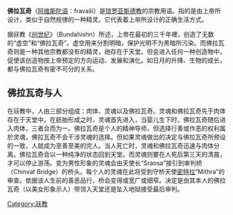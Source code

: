 {{unreferenced|time=2009-07-31T06:21:06+00:00}}
'''佛拉瓦奇'''（[[阿维斯陀语|阿维斯陀语]]：fravaši）是[[琐罗亚斯德教|琐罗亚斯德教]]的宗教用语。指的是由上帝所设计，类似于自然规律的一种精灵。它代表着上帝所设计的正确生活方式。{{琐罗亚斯德教}}

据祆教《[[创世纪_(祆教)|创世纪]]》（Bundahishn）所述，上帝在最初的三千年裡，创造了无数的“虚空”和“佛拉瓦奇”。虚空用来分割明暗，保护光明不为黑暗所污染。而佛拉瓦奇则是一种其他宗教都没有的精灵，祂存在于天堂。但会进入任何一种创造物中，促使该创造物按上帝预定的方向运动、发展和演化。如日月的升降、生物的成长，都与佛拉瓦奇有密不可分的关系。

==佛拉瓦奇与人==
在祆教中，人由三部分组成：肉体、灵魂以及佛拉瓦奇。灵魂和佛拉瓦奇先于肉体存在于天堂中。在胚胎形成之时，灵魂首先进入，当婴儿生下时，佛拉瓦奇随后进入肉体，三者合而为一。佛拉瓦奇是个人的精神导师，但选择行善或作恶的权利属於灵魂，佛拉瓦奇不会干涉灵魂的选择。但如果灵魂做岀的决定与佛拉瓦奇所预设的一致，人就成为至善至美的完人。当人死亡时，灵魂和佛拉瓦奇迅速与肉体分离。佛拉瓦奇会以一种纯净的状态回到天堂。而灵魂则要在人死后第三天的清晨，才可以停止游荡。变为男性形象的灵魂会由天使长“Sraosa”接引到审判桥（Chinvat Bridge）的桥头。每个人的灵魂在此将受到守桥天使[[密特拉|密特拉]]“Mithra”的审查。依据该人生前的善恶品行，桥会变得或宽广或细窄。决定是由其本人的佛拉瓦奇（以美女形象示人）带领入天堂还是坠入地狱接受最后审判。

[[Category:祆教|Category:祆教]]